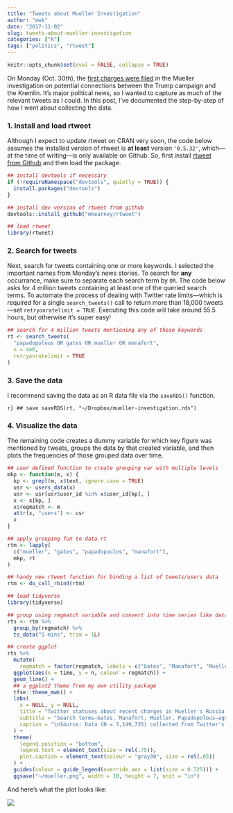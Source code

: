 ```yaml
---
title: "Tweets about Mueller Investigation"
author: "mwk"
date: "2017-11-02"
slug: tweets-about-mueller-investigation
categories: ["R"]
tags: ["politics", "rtweet"]
---
```



```r
knitr::opts_chunk$set(eval = FALSE, collapse = TRUE)
```

On Monday (Oct. 30th), the [first charges were
filed](http://www.cnn.com/2017/10/27/politics/first-charges-mueller-investigation/index.html)
in the Mueller investigation on potential connections between the
Trump campaign and the Kremlin. It's major political news, so I wanted
to capture as much of the relevant tweets as I could. In this post,
I've documented the step-by-step of how I went about collecting the
data.

### 1. Install and load rtweet

Although I expect to update rtweet on CRAN very soon, the code below
assumes the installed version of rtweet is **at least** version
`'0.5.32'`, which---at the time of writing---is only available on
Github. So, first install [rtweet from
Github](https://github.com/mkearney/rtweet) and then load the package.

```r
## install devtools if necessary
if (!requireNamespace("devtools", quietly = TRUE)) {
  install.packages("devtools")
}

## install dev version of rtweet from github
devtools::install_github("mkearney/rtweet")

## load rtweet
library(rtweet)
```

### 2. Search for tweets

Next, search for tweets containing one or more keywords. I selected
the important names from Monday's news stories. To search for **any**
occurrance, make sure to separate each search term by ` OR `. The code
below asks for 4 million tweets containing at least one of the queried
search terms. To automate the process of dealing with Twitter rate
limits---which is required for a single `search_tweets()` call to
return more than 18,000 tweets---set `retryonratelimit =
TRUE`. Executing this code will take around 55.5 hours, but otherwise
it's super easy!

```r
## search for 4 million tweets mentioning any of these keywords
rt <- search_tweets(
  "papadopolous OR gates OR mueller OR manafort",
  n = 4e6,
  retryonratelimit = TRUE
)
```

### 3. Save the data

I recommend saving the data as an R data file via the `saveRDS()` function.

```r}
## save
saveRDS(rt, "~/Dropbox/mueller-investigation.rds")
```

### 4. Visualize the data

The remaining code creates a dummy variable for which key figure was
mentioned by tweets, groups the data by that created variable, and
then plots the frequencies of those grouped data over time.

```r
## user defined function to create grouping var with multiple levels
mkp <- function(m, x) {
  kp <- grepl(m, x$text, ignore.case = TRUE)
  usr <- users_data(x)
  usr <- usr[usr$user_id %in% x$user_id[kp], ]
  x <- x[kp, ]
  x$regmatch <- m
  attr(x, "users") <- usr
  x
}

## apply grouping fun to data rt
rtm <- lapply(
  c("mueller", "gates", "papadopoulos", "manafort"),
  mkp, rt
)

## handy new rtweet function for binding a list of tweets/users data
rtm <- do_call_rbind(rtm)

## load tidyverse
library(tidyverse)

## group using regmatch variable and convert into time series like data
rts <- rtm %>%
  group_by(regmatch) %>%
  ts_data("5 mins", trim = 1L)

## create ggplot
rts %>%
  mutate(
    regmatch = factor(regmatch, labels = c("Gates", "Manafort", "Mueller", "Papadopolous"))) %>%
  ggplot(aes(x = time, y = n, colour = regmatch)) +
  geom_line() +
  ## a ggplot2 theme from my own utility package
  tfse::theme_mwk() +
  labs(
    x = NULL, y = NULL,
    title = "Twitter statuses about recent charges in Mueller's Russia investigation",
    subtitle = "Search terms–Gates, Manafort, Mueller, Papadopolous–aggregated in 5-minute intervals",
    caption = "\nSource: Data (N = 3,149,735) collected from Twitter's search API via rtweet"
  ) +
  theme(
    legend.position = "bottom",
    legend.text = element_text(size = rel(.75)),
    plot.caption = element_text(colour = "gray30", size = rel(.65))
  ) +
  guides(colour = guide_legend(override.aes = list(size = 0.725))) +
  ggsave("~/mueller.png", width = 10, height = 7, unit = "in")
```

And here's what the plot looks like:

![](../mueller.png)
